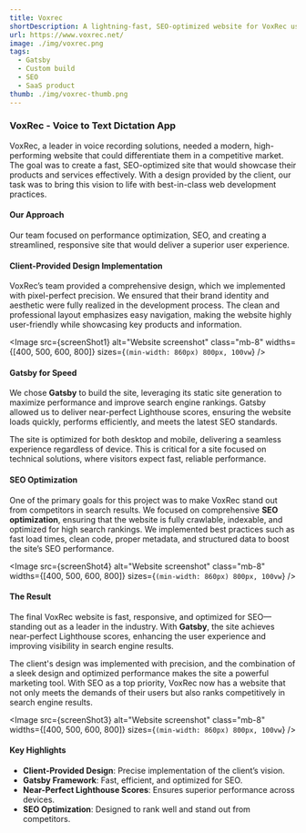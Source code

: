 ```yaml
---
title: Voxrec
shortDescription: A lightning-fast, SEO-optimized website for VoxRec using Gatsby, implementing the client’s design with precision. The site achieves near-perfect Lighthouse scores, delivering outstanding performance and helping VoxRec stand out in search results.
url: https://www.voxrec.net/
image: ./img/voxrec.png
tags:
  - Gatsby
  - Custom build
  - SEO
  - SaaS product
thumb: ./img/voxrec-thumb.png
---
```



### VoxRec - Voice to Text Dictation App

VoxRec, a leader in voice recording solutions, needed a modern, high-performing website that could differentiate them in a competitive market. The goal was to create a fast, SEO-optimized site that would showcase their products and services effectively. With a design provided by the client, our task was to bring this vision to life with best-in-class web development practices.

#### Our Approach

Our team focused on performance optimization, SEO, and creating a streamlined, responsive site that would deliver a superior user experience.

#### Client-Provided Design Implementation

VoxRec’s team provided a comprehensive design, which we implemented with pixel-perfect precision. We ensured that their brand identity and aesthetic were fully realized in the development process. The clean and professional layout emphasizes easy navigation, making the website highly user-friendly while showcasing key products and information.

<Image
  src={screenShot1}
  alt="Website screenshot"
  class="mb-8"
  widths={[400, 500, 600, 800]}
  sizes={`(min-width: 860px) 800px, 100vw`}
/>

#### Gatsby for Speed

We chose **Gatsby** to build the site, leveraging its static site generation to maximize performance and improve search engine rankings. Gatsby allowed us to deliver near-perfect Lighthouse scores, ensuring the website loads quickly, performs efficiently, and meets the latest SEO standards.

The site is optimized for both desktop and mobile, delivering a seamless experience regardless of device. This is critical for a site focused on technical solutions, where visitors expect fast, reliable performance.

#### SEO Optimization

One of the primary goals for this project was to make VoxRec stand out from competitors in search results. We focused on comprehensive **SEO optimization**, ensuring that the website is fully crawlable, indexable, and optimized for high search rankings. We implemented best practices such as fast load times, clean code, proper metadata, and structured data to boost the site’s SEO performance.

<Image
  src={screenShot4}
  alt="Website screenshot"
  class="mb-8"
  widths={[400, 500, 600, 800]}
  sizes={`(min-width: 860px) 800px, 100vw`}
/>

#### The Result

The final VoxRec website is fast, responsive, and optimized for SEO—standing out as a leader in the industry. With **Gatsby**, the site achieves near-perfect Lighthouse scores, enhancing the user experience and improving visibility in search engine results.

The client's design was implemented with precision, and the combination of a sleek design and optimized performance makes the site a powerful marketing tool. With SEO as a top priority, VoxRec now has a website that not only meets the demands of their users but also ranks competitively in search engine results.

<Image
  src={screenShot3}
  alt="Website screenshot"
  class="mb-8"
  widths={[400, 500, 600, 800]}
  sizes={`(min-width: 860px) 800px, 100vw`}
/>

#### Key Highlights

- **Client-Provided Design**: Precise implementation of the client’s vision.
- **Gatsby Framework**: Fast, efficient, and optimized for SEO.
- **Near-Perfect Lighthouse Scores**: Ensures superior performance across devices.
- **SEO Optimization**: Designed to rank well and stand out from competitors.
